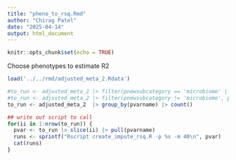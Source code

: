 ```yaml
---
title: "pheno_to_rsq.Rmd"
author: "Chirag Patel"
date: "2025-04-14"
output: html_document
---
```


```r
knitr::opts_chunk$set(echo = TRUE)
```

Choose phenotypes to estimate R2

```r
load('../../rmd/adjusted_meta_2.Rdata')

#to_run <- adjusted_meta_2 |> filter(pnewsubcategory == 'microbiome' | pnewsubcategory == 'psa' | pnewsubcategory == 'dexa') |> group_by(pvarname) |> count()
#to_run <- adjusted_meta_2 |> filter(pnewsubcategory != 'microbiome', pnewsubcategory != 'psa', pnewsubcategory != 'dexa') |> group_by(pvarname) |> count()
to_run <- adjusted_meta_2  |> group_by(pvarname) |> count()

## write out script to call
for(ii in 1:nrow(to_run)) {
  pvar <- to_run |> slice(ii) |> pull(pvarname)
  runs <- sprintf("Rscript create_impute_rsq.R -p %s -m 40\n", pvar)
  cat(runs)
}

```
